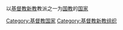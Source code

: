 以[[基督教|基督教]][[新教|新教]]教派之一为[[国教|国教]]的[[国家|国家]]

[[Category:基督教国家|Category:基督教国家]]
[[Category:基督教新教组织|Category:基督教新教组织]]